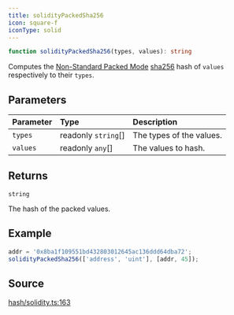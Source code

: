 ```yaml
---
title: solidityPackedSha256
icon: square-f
iconType: solid
---
```


```ts
function solidityPackedSha256(types, values): string
```

Computes the [Non-Standard Packed
Mode](https://docs.soliditylang.org/en/v0.8.14/abi-spec.html#non-standard-packed-mode) [sha256](../functions/sha256)
hash of `values` respectively to their `types`.

## Parameters

| Parameter | Type | Description |
| :------ | :------ | :------ |
| `types` | readonly `string`[] | The types of the values. |
| `values` | readonly `any`[] | The values to hash. |

## Returns

`string`

The hash of the packed values.

## Example

```ts
addr = '0x8ba1f109551bd432803012645ac136ddd64dba72';
solidityPackedSha256(['address', 'uint'], [addr, 45]);
```

## Source

[hash/solidity.ts:163](https://github.com/dominant-strategies/quais.js/blob/af7f840a0304b482e2774523ff8e2af8a7b04041/src/hash/solidity.ts#L163)
